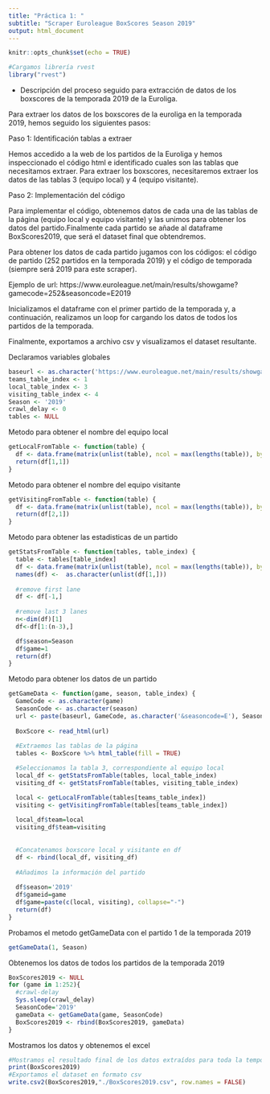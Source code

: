 ---
title: "Práctica 1: "
subtitle: "Scraper Euroleague BoxScores Season 2019"
output: html_document
---

```{r setup, include=FALSE}
knitr::opts_chunk$set(echo = TRUE)
```

```{r echo=TRUE, message=FALSE, warning=FALSE}
#Cargamos librería rvest
library("rvest")
```

- Descripción del proceso seguido para extracción de datos de los boxscores de la temporada 2019 de la Euroliga.

Para extraer los datos de los boxscores de la euroliga en la temporada 2019, hemos seguido los siguientes pasos:

Paso 1: Identificación tablas a extraer

Hemos accedido a la web de los partidos de la Euroliga y hemos inspeccionado el código html e identificado cuales son las tablas que necesitamos extraer. Para extraer los boxscores, necesitaremos extraer los datos de las tablas 3 (equipo local) y 4 (equipo visitante).

Paso 2: Implementación del código

Para implementar el código, obtenemos datos de cada una de las tablas de la página (equipo local y equipo visitante) y las unimos para obtener los datos del partido.Finalmente cada partido se añade al dataframe BoxScores2019, que será el dataset final que obtendremos.

Para obtener los datos de cada partido jugamos con los códigos: el código de partido (252 partidos en la temporada 2019) y el código de temporada (siempre será 2019 para este scraper).

Ejemplo de url: https://www.euroleague.net/main/results/showgame?gamecode=252&seasoncode=E2019

Inicializamos el dataframe con el primer partido de la temporada y, a continuación, realizamos un loop for cargando los datos de todos los partidos de la temporada.

Finalmente, exportamos a archivo csv y visualizamos el dataset resultante.



Declaramos variables globales

```{r echo=TRUE, message=FALSE, warning=FALSE}
baseurl <- as.character('https://www.euroleague.net/main/results/showgame?gamecode=')
teams_table_index <- 1
local_table_index <- 3
visiting_table_index <- 4
Season <- '2019'
crawl_delay <- 0
tables <- NULL
```


Metodo para obtener el nombre del equipo local


```{r echo=TRUE, message=FALSE, warning=FALSE}
getLocalFromTable <- function(table) {
  df <- data.frame(matrix(unlist(table), ncol = max(lengths(table)), byrow = FALSE))
  return(df[1,1])
}
```


Metodo para obtener el nombre del equipo visitante


```{r echo=TRUE, message=FALSE, warning=FALSE}
getVisitingFromTable <- function(table) {
  df <- data.frame(matrix(unlist(table), ncol = max(lengths(table)), byrow = FALSE))
  return(df[2,1])
}
```


Metodo para obtener las estadisticas de un partido


```{r echo=TRUE, message=FALSE, warning=FALSE}
getStatsFromTable <- function(tables, table_index) {
  table <- tables[table_index]
  df <- data.frame(matrix(unlist(table), ncol = max(lengths(table)), byrow = FALSE))
  names(df) <-  as.character(unlist(df[1,]))
  
  #remove first lane
  df <- df[-1,]
  
  #remove last 3 lanes
  n<-dim(df)[1]
  df<-df[1:(n-3),]

  df$season=Season
  df$game=1
  return(df)
}
```


Metodo para obtener los datos de un partido


```{r echo=TRUE, message=FALSE, warning=FALSE}
getGameData <- function(game, season, table_index) {
  GameCode <- as.character(game)
  SeasonCode <- as.character(season)
  url <- paste(baseurl, GameCode, as.character('&seasoncode=E'), SeasonCode, sep="")
  
  BoxScore <- read_html(url)
  
  #Extraemos las tablas de la página
  tables <- BoxScore %>% html_table(fill = TRUE)

  #Seleccionamos la tabla 3, correspondiente al equipo local
  local_df <- getStatsFromTable(tables, local_table_index)
  visiting_df <- getStatsFromTable(tables, visiting_table_index)

  local <- getLocalFromTable(tables[teams_table_index])
  visiting <- getVisitingFromTable(tables[teams_table_index])
  
  local_df$team=local
  visiting_df$team=visiting
  
  
  #Concatenamos boxscore local y visitante en df
  df <- rbind(local_df, visiting_df)
  
  #Añadimos la información del partido
  
  df$season='2019'
  df$gameid=game
  df$game=paste(c(local, visiting), collapse="-")
  return(df)
}
```


Probamos el metodo getGameData con el partido 1 de la temporada 2019


```{r echo=TRUE, message=FALSE, warning=FALSE}
getGameData(1, Season)
```


Obtenemos los datos de todos los partidos de la temporada 2019


```{r echo=TRUE, message=FALSE, warning=FALSE}
BoxScores2019 <- NULL
for (game in 1:252){
  #crawl-delay
  Sys.sleep(crawl_delay)
  SeasonCode='2019'
  gameData <- getGameData(game, SeasonCode)
  BoxScores2019 <- rbind(BoxScores2019, gameData)
}
```


Mostramos los datos y obtenemos el excel


```{r echo=TRUE, message=FALSE, warning=FALSE}
#Mostramos el resultado final de los datos extraídos para toda la temporada 2019
print(BoxScores2019)
#Exportamos el dataset en formato csv
write.csv2(BoxScores2019,"./BoxScores2019.csv", row.names = FALSE)
```
